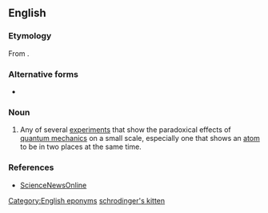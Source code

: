 ==English==

===Etymology===
From {{m|en|Schrödinger's cat}}.

===Alternative forms===
* {{alter|en|Schrödinger kitten|Schrodinger's kitten|Schrodinger kitten|Schroedinger's kitten|Schroedinger kitten}}

===Noun===
{{en-noun|head=[[Schrödinger]]'s [[kitten]]}}

# {{lb|en|informal|physics}} Any of several [[experiment]]s that show the paradoxical effects of [[quantum mechanics]] on a small scale, especially one that shows an [[atom]] to be in two places at the same time.

===References===
* [https://web.archive.org/web/20070512223856/http://www.sciencenews.org/pages/sn_arch/5_25_96/fob1.htm ScienceNewsOnline]

[[Category:English eponyms]]
[[Category:English terms spelled with Ö|schrodinger's kitten]]